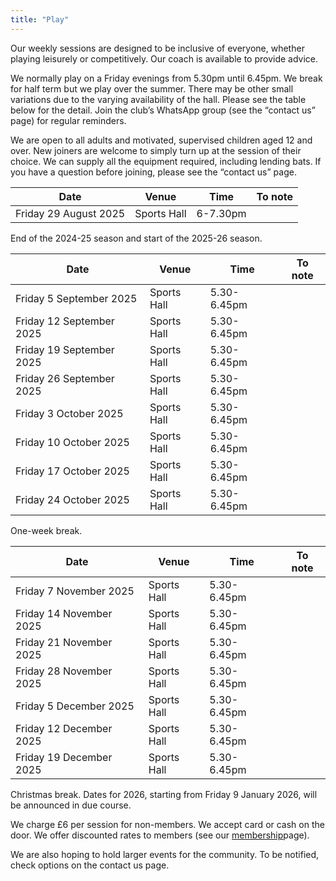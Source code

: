 ```yaml
---
title: "Play"
---
```


Our weekly sessions are designed to be inclusive of everyone, whether playing leisurely or competitively. Our coach is available to provide advice.

We normally play on a Friday evenings from 5.30pm until 6.45pm. We break for half term but we play over the summer. There may be other small variations due to the varying availability of the hall. Please see the table below for the detail. Join the club's WhatsApp group (see the "contact us" page) for regular reminders.

We are open to all adults and motivated, supervised children aged 12 and over. New joiners are welcome to simply turn up at the session of their choice. We can supply all the equipment required, including lending bats. If you have a question before joining, please see the "contact us" page.

| Date | Venue | Time | To note |
| -------- | -------- | -------- | -------- |
| Friday 29 August 2025 | Sports Hall | 6-7.30pm |

End of the 2024-25 season and start of the 2025-26 season.

| Date | Venue | Time | To note |
| -------- | -------- | -------- | -------- |
| Friday 5 September 2025 | Sports Hall | 5.30-6.45pm |
| Friday 12 September 2025 | Sports Hall | 5.30-6.45pm |
| Friday 19 September 2025 | Sports Hall | 5.30-6.45pm |
| Friday 26 September 2025 | Sports Hall | 5.30-6.45pm |
| Friday 3 October 2025 | Sports Hall | 5.30-6.45pm |
| Friday 10 October 2025 | Sports Hall | 5.30-6.45pm |
| Friday 17 October 2025 | Sports Hall | 5.30-6.45pm |
| Friday 24 October 2025 | Sports Hall | 5.30-6.45pm |

One-week break.

| Date | Venue | Time | To note |
| -------- | -------- | -------- | -------- |
| Friday 7 November 2025 | Sports Hall | 5.30-6.45pm |
| Friday 14 November 2025 | Sports Hall | 5.30-6.45pm |
| Friday 21 November 2025 | Sports Hall | 5.30-6.45pm |
| Friday 28 November 2025 | Sports Hall | 5.30-6.45pm |
| Friday 5 December 2025 | Sports Hall | 5.30-6.45pm |
| Friday 12 December 2025 | Sports Hall | 5.30-6.45pm |
| Friday 19 December 2025 | Sports Hall | 5.30-6.45pm |

Christmas break. Dates for 2026, starting from Friday 9 January 2026, will be announced in due course.

We charge £6 per session for non-members. We accept card or cash on the door. We offer discounted rates to members (see our [membership](membership.qmd)page).

We are also hoping to hold larger events for the community. To be notified, check options on the contact us page.
